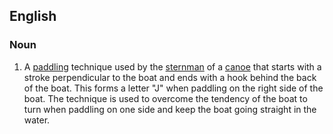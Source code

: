 ==English==

===Noun===
{{en-noun}}

# {{lb|en|canoeing}} A [[paddling]] technique used by the [[sternman]] of a [[canoe]] that starts with a stroke perpendicular to the boat and ends with a hook behind the back of the boat. This forms a letter "J" when paddling on the right side of the boat. The technique is used to overcome the tendency of the boat to turn when paddling on one side and keep the boat going straight in the water.